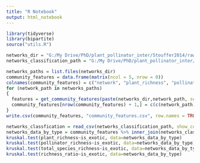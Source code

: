 ```yaml
---
title: "R Notebook"
output: html_notebook
---
```


```r
library(tidyverse)
library(bipartite)
source("utils.R")
```

```r
networks_dir = "G:/My Drive/PhD/plant_pollinator_inter/Stouffer2014/raw_CSVs/networks/"
networks_classification_path = "G:/My Drive/PhD/plant_pollinator_inter/Stouffer2014/prepare_input_data/network_classification.csv"

networks_paths = list.files(networks_dir)
community_features = data.frame(matrix(ncol = 5, nrow = 0))
colnames(community_features) = c("network", "plant_richness", "pollinator_richness", "total_species_richness", "richness_ratio")
for (network_path in networks_paths)
{
  features = get_community_features(paste(networks_dir,network_path, sep=""))
  community_features[nrow(community_features) + 1,] = c(c(network_path),features)
}
write.csv(community_features, "community_features.csv", row.names = TRUE)
```


```r
networks_classfication = read_csv(networks_classification_path, show_col_types = FALSE)
networks_data_by_type = community_features %>% inner_join(networks_classfication, by="network")
kruskal.test(plant_richness~is_exotic, data=networks_data_by_type)
kruskal.test(pollinator_richness~is_exotic, data=networks_data_by_type)
kruskal.test(total_species_richness~is_exotic, data=networks_data_by_type)
kruskal.test(richness_ratio~is_exotic, data=networks_data_by_type)
```
